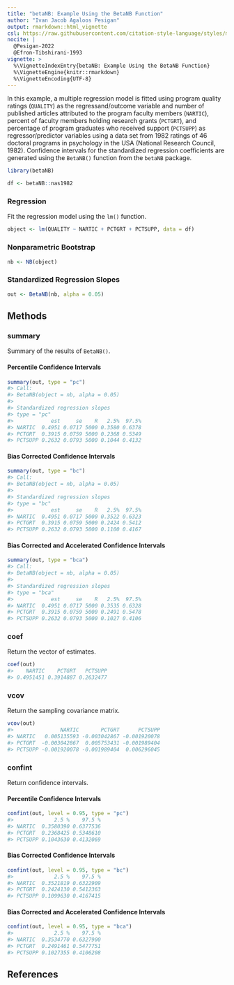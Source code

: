 ```yaml
---
title: "betaNB: Example Using the BetaNB Function"
author: "Ivan Jacob Agaloos Pesigan"
output: rmarkdown::html_vignette
csl: https://raw.githubusercontent.com/citation-style-language/styles/master/apa.csl
nocite: |
  @Pesigan-2022
  @Efron-Tibshirani-1993
vignette: >
  %\VignetteIndexEntry{betaNB: Example Using the BetaNB Function}
  %\VignetteEngine{knitr::rmarkdown}
  %\VignetteEncoding{UTF-8}
---
```




In this example, a multiple regression model is fitted
using program quality ratings (`QUALITY`) as the regressand/outcome variable
and number of published articles attributed to the program faculty members (`NARTIC`),
percent of faculty members holding research grants (`PCTGRT`), and
percentage of program graduates who received support (`PCTSUPP`) as regressor/predictor variables
using a data set from 1982 ratings of 46 doctoral programs in psychology in the USA (National Research Council, 1982).
Confidence intervals for the standardized regression coefficients are generated
using the `BetaNB()` function from the `betaNB` package.


``` r
library(betaNB)
```




``` r
df <- betaNB::nas1982
```

### Regression

Fit the regression model using the `lm()` function.


``` r
object <- lm(QUALITY ~ NARTIC + PCTGRT + PCTSUPP, data = df)
```

### Nonparametric Bootstrap


``` r
nb <- NB(object)
```

### Standardized Regression Slopes


``` r
out <- BetaNB(nb, alpha = 0.05)
```

## Methods

### summary

Summary of the results of `BetaNB()`.

#### Percentile Confidence Intervals


``` r
summary(out, type = "pc")
#> Call:
#> BetaNB(object = nb, alpha = 0.05)
#> 
#> Standardized regression slopes
#> type = "pc"
#>            est     se    R   2.5%  97.5%
#> NARTIC  0.4951 0.0717 5000 0.3580 0.6378
#> PCTGRT  0.3915 0.0759 5000 0.2368 0.5349
#> PCTSUPP 0.2632 0.0793 5000 0.1044 0.4132
```

#### Bias Corrected Confidence Intervals


``` r
summary(out, type = "bc")
#> Call:
#> BetaNB(object = nb, alpha = 0.05)
#> 
#> Standardized regression slopes
#> type = "bc"
#>            est     se    R   2.5%  97.5%
#> NARTIC  0.4951 0.0717 5000 0.3522 0.6323
#> PCTGRT  0.3915 0.0759 5000 0.2424 0.5412
#> PCTSUPP 0.2632 0.0793 5000 0.1100 0.4167
```

#### Bias Corrected and Accelerated Confidence Intervals


``` r
summary(out, type = "bca")
#> Call:
#> BetaNB(object = nb, alpha = 0.05)
#> 
#> Standardized regression slopes
#> type = "bca"
#>            est     se    R   2.5%  97.5%
#> NARTIC  0.4951 0.0717 5000 0.3535 0.6328
#> PCTGRT  0.3915 0.0759 5000 0.2491 0.5478
#> PCTSUPP 0.2632 0.0793 5000 0.1027 0.4106
```

### coef

Return the vector of estimates.


``` r
coef(out)
#>    NARTIC    PCTGRT   PCTSUPP 
#> 0.4951451 0.3914887 0.2632477
```

### vcov

Return the sampling covariance matrix.


``` r
vcov(out)
#>               NARTIC       PCTGRT      PCTSUPP
#> NARTIC   0.005135593 -0.003042867 -0.001920078
#> PCTGRT  -0.003042867  0.005753431 -0.001989404
#> PCTSUPP -0.001920078 -0.001989404  0.006296045
```

### confint

Return confidence intervals.

#### Percentile Confidence Intervals


``` r
confint(out, level = 0.95, type = "pc")
#>             2.5 %    97.5 %
#> NARTIC  0.3580390 0.6377536
#> PCTGRT  0.2368425 0.5348610
#> PCTSUPP 0.1043630 0.4132069
```

#### Bias Corrected Confidence Intervals


``` r
confint(out, level = 0.95, type = "bc")
#>             2.5 %    97.5 %
#> NARTIC  0.3521819 0.6322909
#> PCTGRT  0.2424130 0.5412363
#> PCTSUPP 0.1099630 0.4167415
```

#### Bias Corrected and Accelerated Confidence Intervals


``` r
confint(out, level = 0.95, type = "bca")
#>             2.5 %    97.5 %
#> NARTIC  0.3534770 0.6327900
#> PCTGRT  0.2491461 0.5477751
#> PCTSUPP 0.1027355 0.4106208
```

## References

